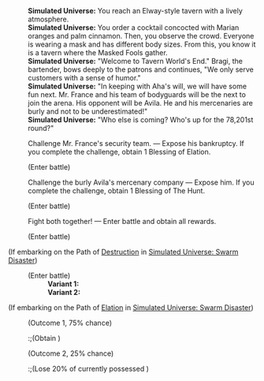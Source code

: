 {{Dialogue Start}}
:'''Simulated Universe:''' You reach an Elway-style tavern with a lively atmosphere.
:'''Simulated Universe:''' You order a cocktail concocted with Marian oranges and palm cinnamon. Then, you observe the crowd. Everyone is wearing a mask and has different body sizes. From this, you know it is a tavern where the Masked Fools gather.
:'''Simulated Universe:''' "Welcome to Tavern World's End." Bragi, the bartender, bows deeply to the patrons and continues, "We only serve customers with a sense of humor."
:'''Simulated Universe:''' "In keeping with Aha's will, we will have some fun next. Mr. France and his team of bodyguards will be the next to join the arena. His opponent will be Avila. He and his mercenaries are burly and not to be underestimated!"
:'''Simulated Universe:''' "Who else is coming? Who's up for the 78,201st round?"
:{{DIcon|Star}} Challenge Mr. France's security team. &mdash; Expose his bankruptcy. If you complete the challenge, obtain 1 Blessing of Elation.
:;(Enter battle)
::{{Enemy List|Automaton Grizzly*1/-25% HP}}
:{{DIcon|Star}} Challenge the burly Avila's mercenary company &mdash; Expose him. If you complete the challenge, obtain 1 Blessing of The Hunt.
:;(Enter battle)
::{{Enemy List|Automaton Hound*2/-25% HP; Automaton Direwolf*1/-25% HP}}
:{{DIcon|Star}} Fight both together! &mdash; Enter battle and obtain all rewards.
:;(Enter battle)
::{{Enemy List|Automaton Direwolf*1/-25% HP; Automaton Grizzly*1/-25% HP}}
;(If embarking on the Path of [[Simulated Universe: Swarm Disaster/Paths#Destruction|Destruction]] in [[Simulated Universe: Swarm Disaster]])
:{{SU Special Dialogue|Destruction|And you long for stronger guys to show up...|Fight against stronger enemies! If you complete the challenge, obtain a 3-star Blessing of Destruction.}}
:;(Enter battle)
::'''Variant 1:''' {{Enemy List|Automaton Hound*2/-25% HP; Automaton Direwolf (Bug)*1/-25% HP}}
::'''Variant 2:''' {{Enemy List|Automaton Grizzly (Bug)*1/-25% HP}}
;(If embarking on the Path of [[Simulated Universe: Swarm Disaster/Paths#Elation|Elation]] in [[Simulated Universe: Swarm Disaster]])
:{{SU Special Dialogue|Elation|Bet on the *name* of a competition winner!|Chance to obtain 400 Cosmic Fragments. There's also a chance to lose 20% of Cosmic Fragments.}}
:;(Outcome 1, 75% chance)
::;(Obtain {{Item|Cosmic Fragment|20|x=400}})
:;(Outcome 2, 25% chance)
::;(Lose 20% of currently possessed {{Item|Cosmic Fragment|20}})
{{Dialogue End}}